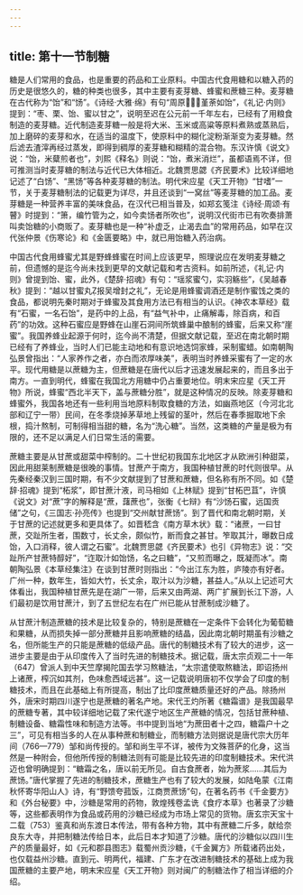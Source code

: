 ```yaml
---
---
---
```

title: 第十一节制糖
---







糖是人们常用的食品，也是重要的药品和工业原料。中国古代食用糖和以糖入药的历史是很悠久的，糖的种类也很多，其中主要有麦芽糖、蜂蜜和蔗糖三种。麦芽糖在古代称为“饴”和“饧”。《诗经·大雅·绵》有句“周原，堇荼如饴”，《礼记·内则》提到：“枣、栗、饴、蜜以甘之”，说明至迟在公元前一千年左右，已经有了用粮食制造的麦芽糖。近代制造麦芽糖一般是将大米、玉米或高粱等原料煮熟或蒸熟后，加上磨碎的麦芽和水，在适当的温度下，使原料中的糊化淀粉渐渐变为麦芽糖。然后滤去渣滓再经过蒸发，即得到稠厚的麦芽糖和糊精的混合物。东汉许慎《说文》说：“饴，米糵煎者也”，刘熙《释名》则说：“饴，煮米消烂”，虽都语焉不详，但可推测当时麦芽糖的制法与近代已大体相近。北魏贾思勰《齐民要术》比较详细地记述了“白饧”、“黑饧”等各种麦芽糖的制法。明代宋应星《天工开物》“甘嗜”一节，关于麦芽糖制法的记载更为详尽，并且还谈到“一窝丝”等麦芽糖的加工品。麦芽糖是一种营养丰富的美味食品，在汉代已相当普及，如郑玄笺注《诗经·周颂·有瞽》时提到：“箫，编竹管为之，如今卖饧者所吹也”，说明汉代街市已有吹奏排萧叫卖饴糖的小商贩了。麦芽糖也是一种“补虚乏，止渴去血”的常用药品，如早在汉代张仲景《伤寒论》和《金匮要略》中，就已用饴糖入药治病。

中国古代食用蜂蜜尤其是野蜂蜂蜜在时间上应该更早，照理说应在发明麦芽糖之前，但遗憾的是迄今尚未找到更早的文献记载和考古资料。如前所述，《礼记·内则》曾提到饴、蜜，此外，《楚辞·招魂》有句：“瑶浆蜜勺，实羽觞些”，《吴越春秋》提到：“越以甘蜜丸报吴增封之礼”，无论是用蜂蜜调酒还是制作蜜饯之类的食品，都说明先秦时期对于蜂蜜及其食用方法已有相当的认识。《神农本草经》载有“石蜜，一名石饴”，是药中的上品，有“益气补中，止痛解毒，除百病，和百药”的功效。这种石蜜应是野蜂在山崖石洞间所筑蜂巢中酿制的蜂蜜，后来又称“崖蜜”。我国养蜂业起源于何时，迄今尚不清楚，但据文献记载，至迟在南北朝时期已经有了养蜂业，当时人们已能主动地和有意识地选饲家蜂，采制蜜蜡。如南朝陶弘景曾指出：“人家养作之者，亦白而浓厚味美”，表明当时养蜂采蜜有了一定的水平。现代用糖是以蔗糖为主，但蔗糖是在唐代以后才迅速发展起来的，而且多出于南方。一直到明代，蜂蜜在我国北方用糖中仍占重要地位。明末宋应星《天工开物》所说，蜂蜜“西北半天下，盖与蔗糖分胜”，就是这种情况的反映。除麦芽糖和蜂蜜外，我国各地还有一些利用当地原料制取食糖的方法，如幽燕地区（今河北北部和辽宁一带）民间，在冬季烧掉茅草地上残留的茎叶，然后在春季掘取地下余根，捣汁熬制，可制得相当甜的糖，名为“洗心糖”。当然，这类糖的产量是极为有限的，还不足以满足人们日常生活的需要。

蔗糖主要是从甘蔗或甜菜中榨制的。二十世纪初我国东北地区才从欧洲引种甜菜，因此用甜莱制蔗糖是很晚的事情。甘蔗产于南方，我国种植甘蔗的时代则很早。从先秦经秦汉到三国时期，有不少文献提到了甘蔗和蔗糖，但名称有所不同。如《楚辞·招魂》提到“柘浆”，即甘蔗汁液，司马相如《上林赋》提到“甘柘巴苴”，许慎《说文》对“蔗”字的解释是“蔗，藷蔗也”，张衡《七辩》有“沙饧石蜜，远国贡储”之句，《三国志·孙亮传》也提到“交州献甘蔗饧”。到了晋代和南北朝时期，关于甘蔗的记述就更多和更具体了。如晋嵇含《南方草木状》载：“诸蔗，一曰甘蔗，交趾所生者，围数寸，长丈余，颇似竹，断而食之甚甘。笮取其汁，曝数日成饴，入口消释，彼人谓之石蜜”。北魏贾思勰《齐民要术》也引《异物志》说：“交趾所产甘蔗特醇好”，“迮取汁如饴饧，名之曰糖”，“又煎而曝之，既凝而冰”。南朝陶弘景《本草经集注》在谈到甘蔗时则指出：“今出江东为胜，庐陵亦有好者。广州一种，数年生，皆如大竹，长丈余，取汁以为沙糖，甚益人。”从以上记述可大体看出，我国种植甘蔗先是在湖广一带，后来又由两湖、两广扩展到长江下游，人们最初是饮用甘蔗汁，到了五世纪左右在广州已能从甘蔗制成沙糖了。

从甘蔗汁制造蔗糖的技术是比较复杂的，特别是蔗糖在一定条件下会转化为葡萄糖和果糖，从而损失掉一部分蔗糖并且影响蔗糖的结晶，因此南北朝时期虽有沙糖之名，但所能生产的只能是蔗糖的低级产品。唐代的制糖技术有了较大的进步，这一进步主要是由于从印度传入了当时先进的制糖技术。据记载，唐太宗贞观二十一年（647）曾派人到中天竺摩揭陀国去学习熬糖法，“太宗遣使取熬糖法，即诏扬州上诸蔗，榨沉如其剂，色味愈西域远甚”。这一记载说明唐初不仅学会了印度的制糖技术，而且在此基础上有所提高，制出了比印度蔗糖质量还好的产品。除扬州外，唐宋时期四川遂宁也是蔗糖的著名产地。宋代王灼所著《糖霜谱》是我国最早的蔗糖专著，其中较详细地记载了宋代遂宁地区生产蔗糖的情况，包括甘蔗种植、制糖设备、糖霜性味和制造方法等。书中提到当地“为蔗田者十之四，糖霜户十之三”，可见有相当多的人在从事种蔗和制糖业，而制糖方法则据说是唐代宗大历年间（766—779）邹和尚传授的。邹和尚生平不详，被传为文殊菩萨的化身，这当然是一种附会，但他所传授的制糖法则有可能是比较先进的印度制糖技术。宋代洪迈也曾明确提到：“糖霜之名，唐以前无所见。自古食蔗者，始为蔗浆……其后为蔗饧。”唐代掌握了先进的制糖技术，蔗糖生产也有了较大的发展，如陆龟蒙《江南秋怀寄华阳山人》诗，有“野馈夸菰饭，江商贾蔗饧”句，在著名药书《千金要方》和《外台秘要》中，沙糖是常用的药物，敦煌残卷孟诜《食疗本草》也著录了沙糖等，这些都表明作为食品或药用的沙糖已经成为市场上常见的货物。唐玄宗天宝十二载（753）鉴真和尚东渡日本传法，带有各种方物，其中有蔗糖二斤多，献给奈良东大寺，并把制糖法传给日本，此后日本才知道了沙糖。唐代的沙糖似以四川生产的质量最好，如《元和郡县图志》载蜀州贡沙糖，《千金翼方》所载诸药出处，也仅载益州沙糖。直到元、明两代，福建、广东才在改进制糖技术的基础上成为我国蔗糖的主要产地，明末宋应星《天工开物》则对闽广的制糖法作了相当详细的介绍。